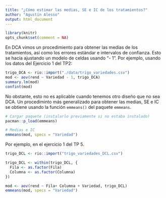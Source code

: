 ```yaml
---
title: "¿Cómo estimar las medias, SE e IC de los tratamientos?"
author: "Agustín Alesso"
output: html_document
---
```


```r
library(knitr)
opts_chunk$set(comment = NA)
```

En DCA vimos un procedimiento para obtener las medias de los tratamientos, así como los errores estándar e intervalos de confianza. Esto se hacía ajustando un modelo de celdas usando "- 1". Por ejemplo, usando los datos del Ejercicio 1 del TP2:

```r
trigo_DCA <- rio::import("./data/trigo_variedades.csv")
mod <- aov(rend ~ Variedad - 1, trigo_DCA)
summary.lm(mod)
confint(mod)
```

No obstante, esto no es aplicable cuando tenemos otro diseño que no sea DCA. Un procediminto más generalizado para obtener las medias, SE e IC se obtiene usando la función `emmeans()` del paquete `emmeans`.

```r
# Cargar paquete (instalarlo previamente si no estaba instalado)
pacman::p_load(emmeans)

# Medias e IC
emmeans(mod, specs = "Variedad")
```

Por ejemplo, en el ejercicio 1 del TP 5.

```r
trigo_DCL <- rio::import("trigo_variedades_DCL.csv")

trigo_DCL <- within(trigo_DCL, {
  Fila <- as.factor(Fila)
  Columna <- as.factor(Columna)
})

mod <- aov(rend ~ Fila+ Columna + Variedad, trigo_DCL)
emmeans(mod, specs = "Variedad")
```
